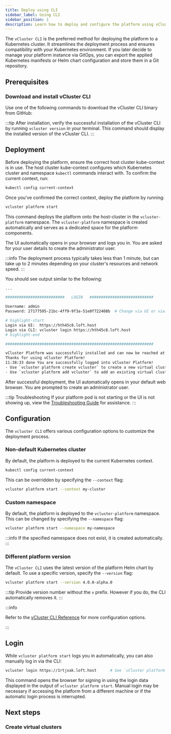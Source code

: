 ```yaml
---
title: Deploy using CLI
sidebar_label: Using CLI
sidebar_position: 1
description: Learn how to deploy and configure the platform using vCluster CLI.
---
```





The `vCluster CLI` is the preferred method for deploying the platform to a Kubernetes cluster.
It streamlines the deployment process and ensures compatibility with your Kubernetes environment.
If you later decide to manage your platform instance via GitOps, you can export the applied Kubernetes manifests or Helm chart configuration and store them in a Git repository.

## Prerequisites

<BasePrerequisites />

### Download and install vCluster CLI

Use one of the following commands to download the vCluster CLI binary from GitHub:

<InstallCLI />

:::tip
After installation, verify the successful installation of the vCluster CLI by running `vcluster version` in your terminal. This command should display the installed version of the vCluster CLI.
:::


## Deployment

Before deploying the platform, ensure the correct host cluster kube-context is in use. The host cluster kube-context configures which Kubernetes cluster and namespace `kubectl` commands interact with. To confirm the current context, run:

```bash title="Get the current Kubernetes context"
kubectl config current-context
```

Once you've confirmed the correct context, deploy the platform by running:

```bash title="Deploy the platform"
vcluster platform start
```

This command deploys the platform onto the host-cluster in the `vcluster-platform` namespace.
The `vcluster-platform` namespace is created automatically and serves as a
dedicated space for the platform components.

The UI automatically opens in your browser and logs you in. You are asked for your user details to create the administrator user.

:::info
The deployment process typically takes less than 1 minute, but can take up to 2 minutes depending on your cluster's resources and network speed.
:::

You should see output similar to the following:

```bash title="Platform installation output"
...

##########################   LOGIN   ############################

Username: admin
Password: 27177595-21bc-4ff9-9f3a-51e0f722408b  # Change via UI or via: vcluster platform reset password

# highlight-start
Login via UI:  https://hth45c8.loft.host
Login via CLI: vcluster login https://hth45c8.loft.host
# highlight-end

#################################################################

vCluster Platform was successfully installed and can now be reached at: https://hth45c8.loft.host
Thanks for using vCluster Platform!
11:38:33 done You are successfully logged into vCluster Platform!
- Use `vcluster platform create vcluster` to create a new virtual cluster
- Use `vcluster platform add vcluster` to add an existing virtual cluster to a vCluster platform instance
```

After successful deployment, the UI automatically opens in your default web
browser. You are prompted to create an administrator user.

:::tip Troubleshooting
If your platform pod is not starting or the UI is not showing up, view the [Troubleshooting Guide](../use-platform/troubleshooting) for assistance.
:::

## Configuration

The `vcluster CLI` offers various configuration options to customize the
deployment process.

### Non-default Kubernetes cluster

By default, the platform is deployed to the current Kubernetes context.

```bash title="Get the current Kubernetes context"
kubectl config current-context
```

This can be overridden by specifying the `--context` flag:

```bash title="Deploy the platform to a specific Kubernetes context"
vcluster platform start --context my-cluster
```

### Custom namespace

By default, the platform is deployed to the `vcluster-platform` namespace. This can be changed by specifying the `--namespace` flag:

```bash title="Deploy the platform to a custom namespace"
vcluster platform start --namespace my-namespace
```

:::info
If the specified namespace does not exist, it is created automatically.
:::

### Different platform version

The `vCluster CLI` uses the latest version of the platform Helm chart by default. To use a specific version, specify the `--version` flag:

<ListHelmVersions />

```bash title="Deploy the platform using a specific version"
vcluster platform start --version 4.0.0-alpha.0
```

:::tip
Provide version number without the `v` prefix. However if you do, the CLI
automatically removes it.
:::



:::info
<!-- vale off -->
Refer to the [vCluster CLI Reference](/docs/vcluster/cli/vcluster_platform) for more
configuration options.
<!-- vale on -->
:::

## Login

While `vcluster platform start` logs you in automatically, you can also manually log in via the CLI:

```bash title="Platform login"
vcluster login https://1rtjxak.loft.host      # See `vCluster platform start` output for login credentials and your actual sub-domain name (auto-generated).
```

This command opens the browser for signing in using the login data displayed in the output of `vcluster platform start`. Manual login may be necessary if accessing the platform from a different machine or if the automatic login process is interrupted.

## Next steps

### Create virtual clusters

<InstallNextSteps />
